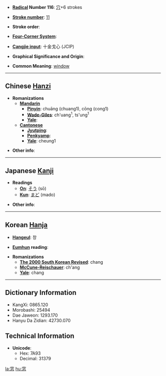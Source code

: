 * '''[[Wiktionary:Chinese radical index| Radical]] Number 116''': [[Wiktionary:Chinese radical index 穴|穴]]+6 strokes

* '''[[Wiktionary:Chinese total strokes index|Stroke number]]''': [[Wiktionary:Chinese total strokes index 11|11]]

* '''Stroke order''': 

* '''[[Wiktionary:Chinese four corner index|Four-Corner System]]''': 

* '''[[Wiktionary:Chinese Cangjie index|Cangjie input]]''': 十金戈心 (JCIP)

* '''Graphical Significance and Origin''': 

* '''Common Meaning''': [[window]]

----

== Chinese [[Hanzi]] ==

* '''Romanizations'''
** '''[[Mandarin]]'''
*** '''[[Pinyin]]''': chuāng (chuang1), cōng (cong1)
*** '''[[Wade-Giles]]''': ch'uang<sup>1</sup>, ts'ung<sup>1</sup>
*** '''[[Yale]]''': 
** '''[[Cantonese]]'''
*** '''[[Jyutping]]''':
*** '''[[Penkyamp]]''': 
*** '''[[Yale]]''': cheung1

* '''Other info''': 

----

== Japanese [[Kanji]] ==

* '''Readings'''
** '''[[On]]''': [[そう]] (sō)
** '''[[Kun]]''': [[まど]] (mado)

* '''Other info''':  

----

== Korean [[Hanja]] ==

* '''[[Hangeul]]''': 창

* '''[[Eumhun]] reading''': 

* '''Romanizations'''
** '''[[The 2000 South Korean Revised Romanization|The 2000 South Korean Revised]]''': chang
** '''[[McCune-Reischauer]]''': ch'ang
** '''[[Yale]]''': chang

----

== Dictionary Information ==

* KangXi: 0865.120
* Morobashi: 25494
* Dae Jaweon: 1293.170
* Hanyu Da Zidian: 42730.070

== Technical Information ==

* '''Unicode''':
** Hex: 7A93
** Decimal: 31379

[[la:窓]]
[[hu:窓]]